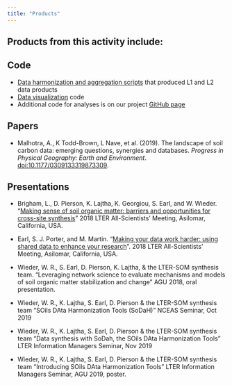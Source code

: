 ```yaml
---
title: "Products"
---
```


## Products from this activity include:

## Code

* [Data harmonization and aggregation scripts](https://github.com/srearl/soilHarmonization) that produced L1 and L2 data products
* [Data visualization](https://github.com/lter/lterwg-som-shiny) code
* Additional code for analyses is on our project [GitHub page](https://github.com/lter/lterwg-som)


## Papers

* Malhotra, A., K Todd-Brown, L Nave, et al. (2019). The landscape of soil carbon data: emerging questions, synergies and databases. _Progress in Physical Geography: Earth and Environment_. [doi:10.1177/0309133319873309](https://doi.org/10.1177/0309133319873309). 


## Presentations

* Brigham, L., D. Pierson, K. Lajtha, K. Georgiou, S. Earl, and W. Wieder. "[Making sense of soil organic matter: barriers and opportunities for cross-site synthesis](https://2018lterallscientistsmeeting.sched.com/event/FYpl/making-sense-of-soil-organic-matter-barriers-and-opportunities-for-cross-site-synthesis)" 2018 LTER All-Scientists' Meeting, Asilomar, California, USA.

* Earl, S. J. Porter, and M. Martin. "[Making your data work harder: using shared data to enhance your research](https://2018lterallscientistsmeeting.sched.com/event/FYqK/making-your-data-work-harder-using-shared-data-to-enhance-your-research)". 2018 LTER All-Scientists' Meeting, Asilomar, California, USA. 

* Wieder, W. R., S. Earl, D. Pierson, K. Lajtha, & the LTER-SOM synthesis team. "Leveraging network science to evaluate mechanisms and models of soil organic matter stabilization and change" AGU 2018, oral presentation.

* Wieder, W. R., K. Lajtha, S. Earl, D. Pierson & the LTER-SOM synthesis team "SOils DAta Harmonization Tools (SoDaH)" NCEAS Seminar, Oct 2019

* Wieder, W. R., K. Lajtha, S. Earl, D. Pierson & the LTER-SOM synthesis team "Data synthesis with SoDah, the SOils DAta Harmonization Tools" LTER Information Managers Seminar, Nov 2019

* Wieder, W. R., K. Lajtha, S. Earl, D. Pierson & the LTER-SOM synthesis team "Introducing SOils DAta Harmonization Tools" LTER Information Managers Seminar, AGU 2019, poster.
